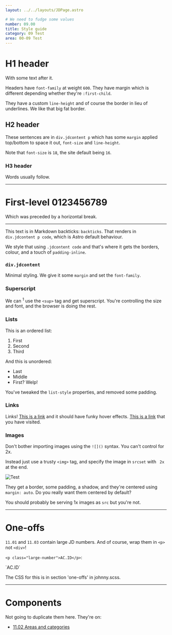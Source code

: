 ```yaml
---
layout: ../../layouts/JDPage.astro

# We need to fudge some values
number: 09.00
title: Style guide
category: 09 Test
area: 00-09 Test
---
```


# H1 header

With some text after it.

Headers have `font-family` at weight `600`. They have margin which is different depending whether they're `:first-child`.

They have a custom `line-height` and of course the border in lieu of underlines. We like that big fat border.

## H2 header

These sentences are in `div.jdcontent p` which has some `margin` applied top/bottom to space it out, `font-size` and `line-height`.

Note that `font-size` is `18`, the site default being `16`.

### H3 header

Words usually follow.

---

# First-level 0123456789

Which was preceded by a horizontal break.

---

This text is in Markdown backticks: `backticks`. That renders in `div.jdcontent p code`, which is Astro default behaviour.

We style that using `.jdcontent code` and that's where it gets the borders, colour, and a touch of `padding-inline`.

### `div.jdcontent`

Minimal styling. We give it some `margin` and set the `font-family`.

### Superscript

We can <sup>1</sup> use the `<sup>` tag and get superscript. You're controlling the size and font, and the browser is doing the rest.

### Lists

This is an ordered list:

1. First
2. Second
3. Third

And this is unordered:

- Last
- Middle
- First? Welp!

You've tweaked the `list-style` properties, and removed some padding.

### Links

Links! [This is a link](#) and it should have funky hover effects. [This is a link](http://localhost:3000) that you have visited.

### Images

Don't bother importing images using the `![]()` syntax. You can't control for 2x.

Instead just use a trusty `<img>` tag, and specify the image in `srcset` with ` 2x` at the end.

<img
  alt="Test"
  src="/img/11.01_finder_sample_company_expanded.png"
  srcset="/img/11.01_finder_sample_company_expanded.png 2x"
/>

They get a border, some padding, a shadow, and they're centered using `margin: auto`. Do you really want them centered by default?

You should probably be serving 1x images as `src` but you're not.

---

# One-offs

`11.01` and `11.03` contain large JD numbers. And of course, wrap them in `<p>` not `<div>`!

`<p class="large-number">AC.ID</p>`:

<p class="large-number">`AC.ID`</p>

The CSS for this is in section 'one-offs' in johnny.scss.

---

# Components

Not going to duplicate them here. They're on:

- [11.02 Areas and categories](/10-19_concepts/11_core/11.02_areas_and_categories)
